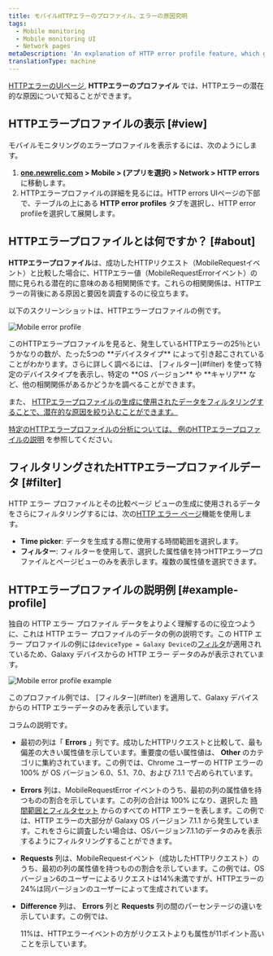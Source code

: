 ```yaml
---
title: モバイルHTTPエラーのプロファイル。エラーの原因究明
tags:
  - Mobile monitoring
  - Mobile monitoring UI
  - Network pages
metaDescription: 'An explanation of HTTP error profile feature, which gives you insight about your HTTP errors.'
translationType: machine
---
```




[HTTPエラーのUIページ](/docs/mobile-monitoring/mobile-monitoring-ui/network-pages/http-errors-network-failure-analysis), **HTTPエラーのプロファイル** では、HTTPエラーの潜在的な原因について知ることができます。

## HTTPエラープロファイルの表示 [#view]

モバイルモニタリングのエラープロファイルを表示するには、次のようにします。

1. **[one.newrelic.com](https://one.newrelic.com/all-capabilities) > Mobile > (アプリを選択) > Network > HTTP errors**に移動します。
2. HTTPエラープロファイルの詳細を見るには。HTTP errors UIページの下部で、テーブルの上にある **HTTP error profiles** タブを選択し、HTTP error profileを選択して展開します。

## HTTPエラープロファイルとは何ですか？ [#about]

**HTTPエラープロファイル**は、成功したHTTPリクエスト（MobileRequestイベント）と比較した場合に、HTTPエラー値（MobileRequestErrorイベント）の間に見られる潜在的に意味のある相関関係です。これらの相関関係は、HTTPエラーの背後にある原因と要因を調査するのに役立ちます。

以下のスクリーンショットは、HTTPエラープロファイルの例です。

<img
  title="Mobile error profile"
  alt="Mobile error profile"
  src={mobileErrorProfileDevicetype}
/>

<figcaption>
  このHTTPエラープロファイルを見ると、発生しているHTTPエラーの25％というかなりの数が、たった5つの **デバイスタイプ** によって引き起こされていることがわかります。さらに詳しく調べるには、 [フィルター](#filter) を使って特定のデバイスタイプを表示し、特定の **OS バージョン** や **キャリア** など、他の相関関係があるかどうかを調べることができます。
</figcaption>

また、 [HTTPエラープロファイルの生成に使用されたデータをフィルタリングすることで、潜在的な原因を絞り込むことができます。](#filter)

[](#filter)

[特定のHTTPエラープロファイルの分析については、 ](#filter)[例のHTTPエラープロファイルの説明](#example-profile) を参照してください。

## フィルタリングされたHTTPエラープロファイルデータ [#filter]

HTTP エラー プロファイルとその比較ページ ビューの生成に使用されるデータをさらにフィルタリングするには、次の[HTTP エラー ページ](/docs/mobile-monitoring/mobile-monitoring-ui/network-pages/http-errors-network-failure-analysis#group-sort-filters)機能を使用します。

* **Time picker**: データを生成する際に使用する時間範囲を選択します。
* **フィルター**: フィルターを使用して、選択した属性値を持つHTTPエラープロファイルとページビューのみを表示します。複数の属性値を選択できます。

## HTTPエラープロファイルの説明例 [#example-profile]

独自の HTTP エラー プロファイル データをよりよく理解するのに役立つように、これは HTTP エラー プロファイルのデータの例の説明です。この HTTP エラー プロファイルの例には`deviceType = Galaxy Device`の[フィルタ](#filter)が適用されているため、Galaxy デバイスからの HTTP エラー データのみが表示されています。

<img
  title="Mobile error profile example"
  alt="Mobile error profile example"
  src={mobileErrorProfileExample0}
/>

<figcaption>
  このプロファイル例では、 [フィルター](#filter) を適用して、Galaxy デバイスからの HTTP エラーデータのみを表示しています。
</figcaption>

コラムの説明です。

* 最初の列は「 **Errors** 」列です。成功したHTTPリクエストと比較して、最も偏差の大きい属性値を示しています。重要度の低い属性値は、 **Other** のカテゴリに集約されています。この例では、Chrome ユーザーの HTTP エラーの 100% が OS バージョン 6.0、5.1、7.0、および 7.1.1 で占められています。

* **Errors** 列は、MobileRequestError イベントのうち、最初の列の属性値を持つものの割合を示しています。この列の合計は 100% になり、選択した [時間範囲とフィルタセット](#filter) からのすべての HTTP エラーを表します。この例では、HTTP エラーの大部分が Galaxy OS バージョン 7.1.1 から発生しています。これをさらに調査したい場合は、OSバージョン7.1.1のデータのみを表示するようにフィルタリングすることができます。

* **Requests** 列は、MobileRequestイベント（成功したHTTPリクエスト）のうち、最初の列の属性値を持つものの割合を示しています。この例では、OSバージョン6のユーザーによるリクエストは14%未満ですが、HTTPエラーの24%は同バージョンのユーザーによって生成されています。

* **Difference** 列は、 **Errors** 列と **Requests** 列の間のパーセンテージの違いを示しています。この例では、

  <Icon name="nr-caret-up"/>

  11%は、HTTPエラーイベントの方がリクエストよりも属性が11ポイント高いことを示しています。